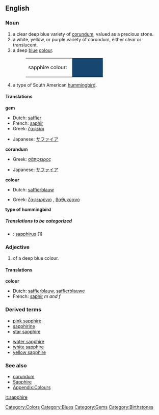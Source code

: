 ==English==
===Noun===
{{wikipedia}}
{{en-noun-reg}}

#a clear deep blue variety of [[corundum]], valued as a precious stone.
#a white, yellow, or purple variety of corundum, either clear or translucent.
#a deep [[blue]] [[colour]].
#:<table><tr><td>sapphire colour: &nbsp;</td><td bgcolor="#164771" width="80">&nbsp; </td></tr></table>
#a type of South American [[hummingbird]].

====Translations====
'''gem'''
{{top}}
*Dutch: [[saffier]] {{m}}
*French: [[saphir]] {{m}}
*Greek: [[ζαφείρι]]<!--this belongs on the Greek page: [zaˈfiri]--> {{n}}
{{mid}}
*Japanese: [[サファイア]]
{{bottom}}

'''corundum'''
{{top}}
*Greek: [[σάπφειρος]]<!--this belongs on the Greek page: [ˈsap̪fiˌro̞s]--> {{m}}
{{mid}}
*Japanese: [[サファイア]]
{{bottom}}

'''colour'''
{{top}}
*Dutch: [[saffierblauw]] {{n}}
{{mid}}
*Greek: [[ζαφειρένιο]]<!--this belongs on the Greek page; the /̞ɲ/ might be wrong [zafiˈre̞ɲo̞]--> {{n}}, [[βαθυκύανο]] <!--this belongs on the Greek page; the /c/ is probably wrong: [va.θi.ˈci.a.ˌno̞]--> {{n}}
{{bottom}}

'''type of hummingbird'''
{{top}}
{{mid}}
{{bottom}}

=====Translations to be categorized=====
{{checktrans}}
<!--Remove this section once all of the translations below have been moved into the tables above.-->
*{{ttbc|Latin}}: [[sapphirus]] (1)

===Adjective===
{{en-adj-more}}

#of a deep blue colour.

====Translations====
'''colour'''
{{top}}
*Dutch: [[saffierblauw]], [[saffierblauwe]]
*French: [[saphir]] ''m and f''
{{mid}}
{{bottom}}

===Derived terms===
{{top}}
*[[pink sapphire]]
*[[sapphirine]]
*[[star sapphire]]
{{mid}}
*[[water sapphire]]
*[[white sapphire]]
*[[yellow sapphire]]
{{bottom}}

===See also===
*[[corundum]]
*[[Sapphire]]
*[[Wiktionary_Appendix:Colours|Appendix:Colours]]

[[Category:Colors]]
[[Category:Blues]]
[[Category:Gems]]
[[Category:Birthstones]]

[[it:sapphire]]